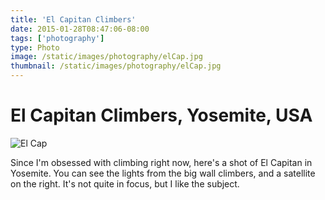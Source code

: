 ```yaml
---
title: 'El Capitan Climbers'
date: 2015-01-28T08:47:06-08:00
tags: ['photography']
type: Photo
image: /static/images/photography/elCap.jpg
thumbnail: /static/images/photography/elCap.jpg
---
```


# El Capitan Climbers, Yosemite, USA

![El Cap](/static/images/photography/elCap.jpg)

Since I'm obsessed with climbing right now, here's a shot of El Capitan in Yosemite. You can see the lights from the big wall climbers, and a satellite on the right. It's not quite in focus, but I like the subject.
